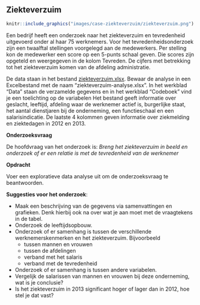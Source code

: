 ## Ziekteverzuim {#case-ziekteverzuim}

```r
knitr::include_graphics("images/case-ziekteverzuim/ziekteverzuim.png")
```

Een bedrijf heeft een onderzoek naar het ziekteverzuim en tevredenheid uitgevoerd onder al haar 75 werknemers. Voor het tevredenheidsonderzoek zijn een twaalftal stellingen voorgelegd aan de medewerkers. Per stelling kon de medewerker een score op een 5-punts schaal geven. Die scores zijn opgeteld en weergegeven in de kolom Tevreden. De cijfers met betrekking tot het ziekteverzuim komen van de afdeling administratie.

:::{.data}
De data staan in het bestand [ziekteverzuim.xlsx](data/ziekteverzuim.xlsx). Bewaar de analyse in een Excelbestand met de naam "ziekteverzuim-analyse.xlsx".
In het werkblad "Data" staan de verzamelde gegevens en in het werkblad "Codeboek" vind je een toelichting op de variabelen
Het bestand geeft informatie over geslacht, leeftijd, afdeling waar de werknemer actief is, burgerlijke staat, het aantal dienstjaren bij de onderneming, een functieschaal en een salarisindicatie.
De laatste 4 kolommen geven informatie over ziekmelding en ziektedagen in 2012 en 2013.
:::

**Onderzoeksvraag**

De hoofdvraag van het onderzoek is: *Breng het ziekteverzuim in beeld en onderzoek of er een relatie is met de tevredenheid van de werknemer*

**Opdracht**

Voer een exploratieve data analyse uit om de onderzoeksvraag te beantwoorden.

**Suggesties voor het onderzoek**:

+ Maak een beschrijving van de gegevens via samenvattingen en grafieken. Denk hierbij ook na over wat je aan moet met de vraagtekens in de tabel.
+ Onderzoek de leeftijdsopbouw.
+ Onderzoek of er samenhang is tussen de verschillende werknemerskenmerken en het ziekteverzuim. Bijvoorbeeld
  - tussen mannen en vrouwen
  - tussen de afdelingen
  - verband met het salaris
  - verband met de tevredenheid
+ Onderzoek of er samenhang is tussen andere variabelen.
+ Vergelijk de salarissen van mannen en vrouwen bij deze onderneming, wat is je conclusie?
+ Is het ziekteverzuim in 2013 significant hoger of lager dan in 2012,  hoe stel je dat vast?
